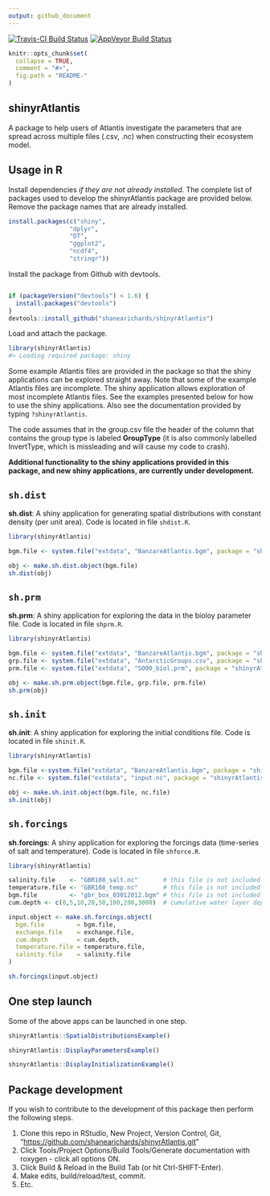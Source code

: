 ```yaml
---
output: github_document
---
```


[![Travis-CI Build Status](https://travis-ci.org/mdsumner/shinyrAtlantis.svg?branch=master)](https://travis-ci.org/mdsumner/shinyrAtlantis)
[![AppVeyor Build Status](https://ci.appveyor.com/api/projects/status/github/mdsumner/shinyrAtlantis?branch=master&svg=true)](https://ci.appveyor.com/project/mdsumner/shinyrAtlantis)

<!-- README.md is generated from README.Rmd. Please edit that file -->

```r
knitr::opts_chunk$set(
  collapse = TRUE,
  comment = "#>",
  fig.path = "README-"
)
```


shinyrAtlantis
--------------

A package to help users of Atlantis investigate the parameters that are spread across multiple files (.csv, .nc) when constructing their ecosystem model.

Usage in R
----------

Install dependencies *if they are not already installed*. The complete list of packages used to develop the shinyrAtlantis package are provided below. Remove the package names that are already installed. 

``` r
install.packages(c("shiny", 
                 "dplyr", 
                 "DT",
                 "ggplot2",
                 "ncdf4",
                 "stringr"))
```

Install the package from Github with devtools.

``` r

if (packageVersion("devtools") < 1.6) {
  install.packages("devtools")
}
devtools::install_github("shanearichards/shinyrAtlantis")
```

Load and attach the package.

``` r
library(shinyrAtlantis)
#> Loading required package: shiny
```

Some example Atlantis files are provided in the package so that the shiny applications can be explored straight away. Note that some of the example Atlantis files are incomplete. The shiny application allows exploration of most incomplete Atlantis files. See the examples presented below for how to use the shiny applications. Also see the documentation provided by typing `?shinyrAtlantis`.

The code assumes that in the group.csv file the header of the column that contains the group type is labeled **GroupType** (it is also commonly labelled InvertType, which is missleading and will cause my code to crash).

**Additional functionality to the shiny applications provided in this package, and new shiny applications, are currently under development.**

`sh.dist`
-------------------------------

**sh.dist**: A shiny application for generating spatial distributions with constant density (per unit area). Code is located in file `shdist.R`.

``` r
library(shinyrAtlantis)

bgm.file <- system.file("extdata", "BanzareAtlantis.bgm", package = "shinyrAtlantis")

obj <- make.sh.dist.object(bgm.file)
sh.dist(obj)
```

`sh.prm`
-----------------------

**sh.prm**: A shiny application for exploring the data in the bioloy parameter file. Code is located in file `shprm.R`.

``` r
library(shinyrAtlantis)

bgm.file <- system.file("extdata", "BanzareAtlantis.bgm", package = "shinyrAtlantis")
grp.file <- system.file("extdata", "AntarcticGroups.csv", package = "shinyrAtlantis")
prm.file <- system.file("extdata", "SO90_biol.prm", package = "shinyrAtlantis")

obj <- make.sh.prm.object(bgm.file, grp.file, prm.file)
sh.prm(obj)
```

`sh.init`
-------------------------

**sh.init**: A shiny application for exploring the initial conditions file. Code is located in file `shinit.R`.

``` r
library(shinyrAtlantis)

bgm.file <-system.file("extdata", "BanzareAtlantis.bgm", package = "shinyrAtlantis")
nc.file <- system.file("extdata", "input.nc", package = "shinyrAtlantis")

obj <- make.sh.init.object(bgm.file, nc.file)
sh.init(obj)
```

`sh.forcings`
-------------------------------

**sh.forcings**: A shiny application for exploring the forcings data (time-series of salt and temperature). Code is located in file `shforce.R`.

``` r
library(shinyrAtlantis)

salinity.file    <- "GBR108_salt.nc"       # this file is not included in the package
temperature.file <- "GBR108_temp.nc"       # this file is not included in the package
bgm.file         <- "gbr_box_03012012.bgm" # this file is not included in the package
cum.depth <- c(0,5,10,20,50,100,200,3000)  # cumulative water layer depths

input.object <- make.sh.forcings.object(
  bgm.file         = bgm.file,
  exchange.file    = exchange.file,
  cum.depth        = cum.depth,
  temperature.file = temperature.file,
  salinity.file    = salinity.file
)

sh.forcings(input.object)
```

One step launch
---------------

Some of the above apps can be launched in one step.

``` r
shinyrAtlantis::SpatialDistributionsExample()
```

``` r
shinyrAtlantis::DisplayParametersExample()
```

``` r
shinyrAtlantis::DisplayInitializationExample()
```

Package development
--------------------

If you wish to contribute to the development of this package then perform the following steps.

1.  Clone this repo in RStudio, New Project, Version Control, Git, "<https://github.com/shanearichards/shinyrAtlantis.git>"
2.  Click Tools/Project Options/Build Tools/Generate documentation with roxygen - click all options ON.
3.  Click Build & Reload in the Build Tab (or hit Ctrl-SHIFT-Enter).
4.  Make edits, build/reload/test, commit.
5.  Etc.


